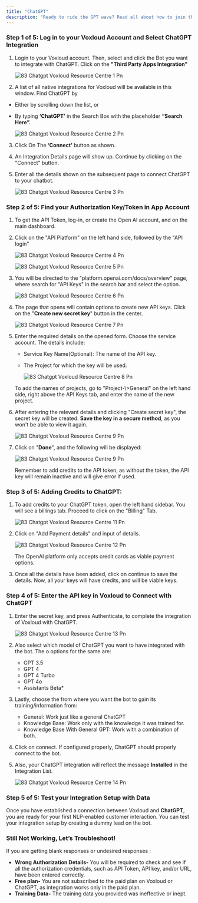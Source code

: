 ```yaml
---
title: "ChatGPT"
description: "Ready to ride the GPT wave? Read all about how to join the automation revolution with  Voxloud here."
---
```


### **Step 1 of 5: Log in to your  Voxloud Account and Select ChatGPT Integration**

1. Login to your  Voxloud account. Then, select and click the Bot you want to integrate with ChatGPT. Click on the **"Third Party Apps Integration"**

   ![83 Chatgpt  Voxloud Resource Centre 1 Pn](/images/how-botpenguin-works/chtgpt/83.chatgpt__Voxloud_resource_centre-1.png)
2. A list of all native integrations for  Voxloud will be available in this window. Find ChatGPT by

- Either by scrolling down the list, or
- By typing ****‘ChatGPT’**** in the Search Box with the placeholder **“Search Here”.**

  ![83 Chatgpt  Voxloud Resource Centre 2 Pn](/images/how-botpenguin-works/chtgpt/83.chatgpt__Voxloud_resource_centre-2.png)

3. Click On The **‘Connect’** button as shown.
4. An Integration Details page will show up. Continue by clicking on the "Connect" button.
5. Enter all the details shown on the subsequent page to connect ChatGPT to your chatbot.

   ![83 Chatgpt  Voxloud Resource Centre 3 Pn](/images/how-botpenguin-works/chtgpt/83.chatgpt__Voxloud_resource_centre-3.png)

### **Step 2 of 5: Find your Authorization Key/Token in App Account**

1. To get the API Token, log-in, or create the Open AI account, and on the main dashboard.
2. Click on the "API Platform" on the left hand side, followed by the "API login"

   ![83 Chatgpt  Voxloud Resource Centre 4 Pn](/images/how-botpenguin-works/chtgpt/83.chatgpt__Voxloud_resource_centre-4.png)

   ![83 Chatgpt  Voxloud Resource Centre 5 Pn](/images/how-botpenguin-works/chtgpt/83.chatgpt__Voxloud_resource_centre-5.png)
3. You will be directed to the "platform.openai.com/docs/overview" page, where search for "API Keys" in the search bar and select the option.

   ![83 Chatgpt  Voxloud Resource Centre 6 Pn](/images/how-botpenguin-works/chtgpt/83.chatgpt__Voxloud_resource_centre-6.png)
4. The page that opens will contain options to create new API keys. Click on the "**Create new secret key**" button in the center.

   ![83 Chatgpt  Voxloud Resource Centre 7 Pn](/images/how-botpenguin-works/chtgpt/83.chatgpt__Voxloud_resource_centre-7.png)
5. Enter the required details on the opened form. Choose the service account. The details include:
   - Service Key Name(Optional): The name of the API key.
   - The Project for which the key will be used.

     ![83 Chatgpt  Voxloud Resource Centre 8 Pn](/images/how-botpenguin-works/chtgpt/83.chatgpt__Voxloud_resource_centre-8.png)

   <Info>
     To add the names of projects, go to "Project-\>General" on the left hand side, right above the API Keys tab, and enter the name of the new project.
   </Info>
6. After entering the relevant details and clicking "Create secret key", the secret key will be created. **Save the key in a secure method**, as you won't be able to view it again.

   ![83 Chatgpt  Voxloud Resource Centre 9 Pn](/images/how-botpenguin-works/chtgpt/83.chatgpt__Voxloud_resource_centre-9.png)
7. Click on "**Done**", and the following will be displayed:

   ![83 Chatgpt  Voxloud Resource Centre 9 Pn](/images/how-botpenguin-works/chtgpt/83.chatgpt__Voxloud_resource_centre-10.png)

   <Warning>
     Remember to add credits to the API token, as without the token, the API key will remain inactive and will give error if used.
   </Warning>

### **Step 3 of 5: Adding Credits to ChatGPT:**

1. To add credits to your ChatGPT token, open the left hand sidebar. You will see a billings tab. Proceed to click on the "Billing" Tab.

   ![83 Chatgpt  Voxloud Resource Centre 11 Pn](/images/how-botpenguin-works/chtgpt/83.chatgpt__Voxloud_resource_centre-11.png)
2. Click on "Add Payment details" and input of details.

   ![83 Chatgpt  Voxloud Resource Centre 12 Pn](/images/how-botpenguin-works/chtgpt/83.chatgpt__Voxloud_resource_centre-12.png)

   <Info>
     The OpenAI platform only accepts credit cards as viable payment options.
   </Info>
3. Once all the details have been added, click on continue to save the details. Now, all your keys will have credits, and will be viable keys.

### **Step 4 of 5: Enter the API key in  Voxloud to Connect with ChatGPT**

1. Enter the secret key, and press Authenticate, to complete the integration of  Voxloud with ChatGPT.

   ![83 Chatgpt  Voxloud Resource Centre 13 Pn](/images/how-botpenguin-works/chtgpt/83.chatgpt__Voxloud_resource_centre-13.png)
2. Also select which model of ChatGPT you want to have integrated with the bot. The o options for the same are:
   - GPT 3.5
   - GPT 4
   - GPT 4 Turbo
   - GPT 4o
   - Assistants Beta\*
3. Lastly, choose the from where you want the bot to gain its training/information from:
   - General: Work just like a general ChatGPT
   - Knowledge Base: Work only with the knowledge it was trained for.
   - Knowledge Base With General GPT:  Work with a combination of both.
4. Click on connect. If configured properly, ChatGPT should properly connect to the bot.
5. Also, your ChatGPT integration will reflect the message **Installed** in the Integration List.

   ![83 Chatgpt  Voxloud Resource Centre 14 Pn](/images/how-botpenguin-works/chtgpt/83.chatgpt__Voxloud_resource_centre-14.png)

### **Step 5 of 5: Test your Integration Setup with Data**

Once you have established a connection between Voxloud and **ChatGPT**, you are ready for your first NLP-enabled customer interaction. You can test your integration setup by creating a dummy lead on the bot.

### **Still Not Working, Let’s Troubleshoot\!**

If you are getting blank responses or undesired responses :

- **Wrong Authorization Details-** You will be required to check and see if all the authorization credentials, such as API Token, API key, and/or URL, have been entered correctly.
- **Free plan-** You are not subscribed to the paid plan on  Voxloud or ChatGPT, as integration works only in the paid plan.
- **Training Data-** The training data you provided was ineffective or inept.